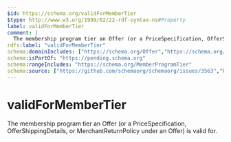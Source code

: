 ```yaml
---
$id: https://schema.org/validForMemberTier
$type: http://www.w3.org/1999/02/22-rdf-syntax-ns#Property
label: validForMemberTier
comment: |
  The membership program tier an Offer (or a PriceSpecification, OfferShippingDetails, or MerchantReturnPolicy under an Offer) is valid for.
rdfs:label: "validForMemberTier"
schema:domainIncludes: ["https://schema.org/Offer","https://schema.org/MerchantReturnPolicy","https://schema.org/PriceSpecification","https://schema.org/OfferShippingDetails","https://schema.org/ShippingService"]
schema:isPartOf: "https://pending.schema.org"
schema:rangeIncludes: "https://schema.org/MemberProgramTier"
schema:source: ["https://github.com/schemaorg/schemaorg/issues/3563","https://github.com/schemaorg/schemaorg/issues/3617"]
---
```


# validForMemberTier

The membership program tier an Offer (or a PriceSpecification, OfferShippingDetails, or MerchantReturnPolicy under an Offer) is valid for.

